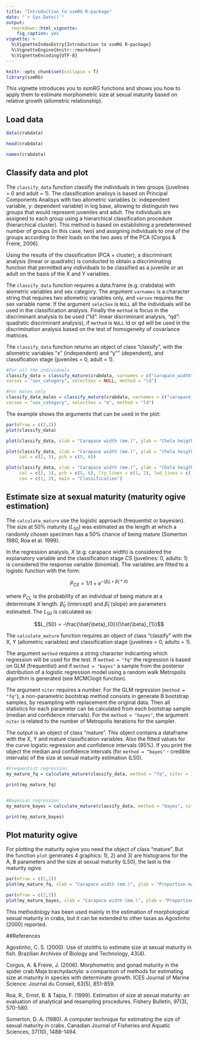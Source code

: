 ```yaml
---
title: "Introduction to ssmRG R-package"
date: "`r Sys.Date()`"
output: 
  rmarkdown::html_vignette:
    fig_caption: yes
vignette: >
  %\VignetteIndexEntry{Introduction to ssmRG R-package}
  %\VignetteEngine{knitr::rmarkdown}
  %\VignetteEncoding{UTF-8}
---
```


```r
knitr::opts_chunk$set(collapse = T)
library(ssmRG)
```

This vignette introduces you to ssmRG functions and shows you how to apply them to estimate morphometric size at sexual maturity based on relative growth (allometric relationship).


## Load data
```r
data(crabdata)

head(crabdata)

names(crabdata)
```


## Classify data and plot
The `classify_data` function classify the individuals in two groups (juvelines = 0 and adult = 1). The classification analisys is based on Principal Components Analisys with two allometric variables (x: independent variable, y: dependent variable) in log base, allowing to distinguish two groups that would represent juveniles and adult. The individuals are assigned to each group using a hierarchical classification procedure (hierarchical cluster). This method is based on establishing a predetermined number of groups (in this case, two) and assigning individuals to one of the groups according to their loads on the two axes of the PCA (Corgos & Freire, 2006).

Using the results of the classification (PCA + cluster), a discriminant analysis (linear or quadratic) is conducted to obtain a discriminating function that permitted any individuals to be classified as a juvenile or an adult on the basis of the X and Y variables.

The `classify_data` function requires a data.frame (e.g. crabdata) with alometric variables and sex category. The argument `varnames` is a character string that requires two allometric variables only, and `varsex` requires the sex variable name. If the argument `selecSex` is `NULL` all the individuals will be used in the classification analysis. Finally the `method` is focus in the discriminant analysis to be used ("ld": linear discriminant analysis, "qd": quadratic discriminant analysis), if `method` is `NULL` ld or qd will be used in the discrimination analysis based on the test of homogeneity of covariance matrices.

The `classify_data` function returns an object of class "classify", with the allometric variables "x" (independent) and "y"" (dependent), and classification stage (juveniles = 0, adult = 1).

```r
#For all the individuals
classify_data = classify_mature(crabdata, varnames = c("carapace_width", "chela_heigth"), 
varsex = "sex_category", selectSex = NULL, method = "ld")

#For males only
classify_data_males = classify_mature(crabdata, varnames = c("carapace_width", "chela_heigth"), 
varsex = "sex_category", selectSex = "m", method = "ld")

```

The example shows the arguments that can be used in the plot:

```r
par(mfrow = c(2,2))
plot(classify_data)

plot(classify_data, xlab = "Carapace width (mm.)", ylab = "Chela heigth (mm)")

plot(classify_data, xlab = "Carapace width (mm.)", ylab = "Chela heigth (mm)", 
     col = c(2, 3), pch = c(5, 6))

plot(classify_data, xlab = "Carapace width (mm.)", ylab = "Chela heigth (mm)", 
     col = c(2, 3), pch = c(5, 6), lty_lines = c(1, 2), lwd_lines = c(1, 3), 
     cex = c(1, 3), main = "Classification")
```


## Estimate size at sexual maturity (maturity ogive estimation)
The `calculate_mature` use the logistic approach (frequentist or bayesian). The size at 50% maturity ($L_{50}$) was estimated as the length at which a randomly chosen specimen has a 50% chance of being mature (Somerton  1980, Roa  et al.  1999). 

In the regression analysis, $X$ (e.g: carapace width) is considered the explanatory variable and the classification stage $CS$ (juvelines: 0, adults: 1) is considered the response variable (binomial). The variables are fitted to a logistic function with the form: 

$$P_{CS} = 1/1+e^{-(\hat{\beta}_{0} + \hat{\beta}_{1}*X)}$$

where $P_{CL}$ is the probability of an individual of being mature at a determinate $X$ length. $\hat{\beta}_{0}$ (intercept) and $\hat{\beta}_{1}$ (slope) are parameters estimated. The $L_{50}$ is calculated as:

$$L_{50} = -\frac{\hat{\beta}_{0}}{\hat{\beta}_{1}}$$


The `calculate_mature` function requires an object of class "classify" with the X, Y (allometric variables) and classification stage (juvelines = 0, adults = 1).

The argument `method` requires a string character indicanting which regression will be used for the test.
If `method = "fq"` the regression is based on GLM (frequentist) and if `method = "bayes"` a sample from the posterior distribution of a logistic regression model using a random walk Metropolis algorithm is generated (see MCMClogit function).

The argument `niter` requires a number. For the GLM regression (`method = "fq"`), a non-parametric bootstrap method consists in generate B bootstrap samples, by resampling with replacement the original data. Then all statistics for each parameter can be calculated from each bootstrap sample (median and confidence intervals). For the `method = "bayes"`, the argument `niter` is related to the number of Metropolis iterations for the sampler.

The output is an object of class "mature". This object contains a dataframe with the X, Y and mature classification variables. Also the fitted values for the curve logistic regression and confidence intervals (95\%). If you print the object the median and confidence intervals (for `method = "bayes"` - credible intervals) of the size at sexual maturity estimation (L50).

```r
#Frequentist regression 
my_mature_fq = calculate_mature(classify_data, method = "fq", niter = 1000)

print(my_mature_fq)


#Bayesian regression
my_mature_bayes = calculate_mature(classify_data, method = "bayes", niter = 1000)

print(my_mature_bayes)
```


## Plot maturity ogive
For plotting the maturity ogive you need the object of class "mature". But the function `plot` generates 4 graphics: 1), 2) and 3) are histograms for the A, B parameters and the size at sexual maturity (L50), the last is the maturity ogive.

```r
par(mfrow = c(2,2))
plot(my_mature_fq, xlab = "Carapace width (mm.)", ylab = "Proportion mature", col = c("blue", "red"))

par(mfrow = c(2,2))
plot(my_mature_bayes, xlab = "Carapace width (mm.)", ylab = "Proportion mature", col = c("blue", "red"))
```

This methodology has been used mainly in the estimation of morphological sexual maturity in crabs, but it can be extended to other taxas as Agostinho (2000) reported. 


##References

Agostinho, C. S. (2000). Use of otoliths to estimate size at sexual maturity in fish. Brazilian Archives of Biology and Technology, 43(4).

Corgos, A. & Freire, J. (2006). Morphometric and gonad maturity in the spider crab Maja brachydactyla: a comparison of methods for estimating size at maturity in species with determinate growth. ICES Journal of Marine Science: Journal du Conseil, 63(5), 851-859.

Roa, R., Ernst, B. & Tapia, F. (1999). Estimation of size at sexual maturity: an evaluation of analytical and resampling procedures. Fishery Bulletin, 97(3), 570-580.

Somerton, D. A. (1980). A computer technique for estimating the size of sexual maturity in crabs. Canadian Journal of Fisheries and Aquatic Sciences, 37(10), 1488-1494.